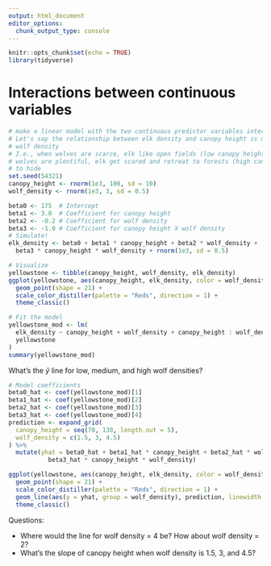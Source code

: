 ```yaml
---
output: html_document
editor_options: 
  chunk_output_type: console
---
```

```r
knitr::opts_chunk$set(echo = TRUE)
library(tidyverse)
```

# Interactions between continuous variables

```r
# make a linear model with the two continuous predictor variables interacting
# Let's say the relationship between elk density and canopy height is mediated by
# wolf density
# I.e., when wolves are scarce, elk like open fields (low canopy height). But when
# wolves are plentiful, elk get scared and retreat to forests (high canopy height) 
# to hide
set.seed(54321)
canopy_height <- rnorm(1e3, 100, sd = 10)
wolf_density <- rnorm(1e3, 3, sd = 0.5)

beta0 <- 175  # Intercept
beta1 <- 3.0  # Coefficient for canopy height
beta2 <- -0.2 # Coefficient for wolf density
beta3 <- -1.0 # Coefficient for canopy height X wolf density
# Simulate!
elk_density <- beta0 + beta1 * canopy_height + beta2 * wolf_density + 
  beta3 * canopy_height * wolf_density + rnorm(1e3, sd = 0.5)

# Visualize
yellowstone <- tibble(canopy_height, wolf_density, elk_density)
ggplot(yellowstone, aes(canopy_height, elk_density, color = wolf_density)) +
  geom_point(shape = 21) +
  scale_color_distiller(palette = "Reds", direction = 1) +
  theme_classic()
```

```r
# Fit the model
yellowstone_mod <- lm(
  elk_density ~ canopy_height + wolf_density + canopy_height : wolf_density,
  yellowstone
)
summary(yellowstone_mod)
```

What's the $\hat{y}$ line for low, medium, and high wolf densities?

```r
# Model coefficients
beta0_hat <- coef(yellowstone_mod)[1]
beta1_hat <- coef(yellowstone_mod)[2]
beta2_hat <- coef(yellowstone_mod)[3]
beta3_hat <- coef(yellowstone_mod)[4]
prediction <- expand_grid(
  canopy_height = seq(70, 130, length.out = 5),
  wolf_density = c(1.5, 3, 4.5)
) %>% 
  mutate(yhat = beta0_hat + beta1_hat * canopy_height + beta2_hat * wolf_density +
           beta3_hat * canopy_height * wolf_density)

ggplot(yellowstone, aes(canopy_height, elk_density, color = wolf_density)) +
  geom_point(shape = 21) +
  scale_color_distiller(palette = "Reds", direction = 1) +
  geom_line(aes(y = yhat, group = wolf_density), prediction, linewidth = 2) +
  theme_classic()
```

Questions:

* Where would the line for wolf density = 4 be? How about wolf density = 2?
* What's the slope of canopy height when wolf density is 1.5, 3, and 4.5?

